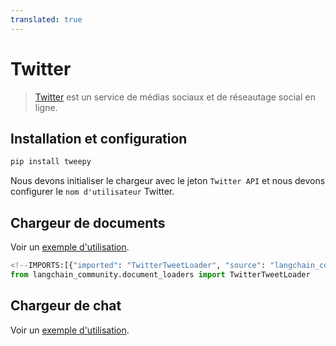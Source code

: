 ```yaml
---
translated: true
---
```


# Twitter

>[Twitter](https://twitter.com/) est un service de médias sociaux et de réseautage social en ligne.

## Installation et configuration

```bash
pip install tweepy
```

Nous devons initialiser le chargeur avec le jeton `Twitter API` et nous devons configurer le `nom d'utilisateur` Twitter.

## Chargeur de documents

Voir un [exemple d'utilisation](/docs/integrations/document_loaders/twitter).

```python
<!--IMPORTS:[{"imported": "TwitterTweetLoader", "source": "langchain_community.document_loaders", "docs": "https://api.python.langchain.com/en/latest/document_loaders/langchain_community.document_loaders.twitter.TwitterTweetLoader.html", "title": "Twitter"}]-->
from langchain_community.document_loaders import TwitterTweetLoader
```

## Chargeur de chat

Voir un [exemple d'utilisation](/docs/integrations/chat_loaders/twitter).
